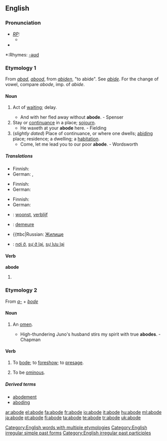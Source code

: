 ==English==
[[Category:English words with multiple etymologies]]

===Pronunciation===
* ''[[RP]]:''
** {{IPA|/əˈbəʊd/}}
*{{audio|en-us-abode.ogg|Audio (US)}}

*:Rhymes: [[Rhymes:English:-əʊd|-əʊd]]

===Etymology 1===
From {{OE.}} ''[[abad]]'', ''[[abood]]'', from ''[[abiden]]'', "to abide". See ''[[abide]]''. For the change of vowel, compare ''abode'', imp. of ''abide''.

====Noun====
{{en-noun}}

# {{obsolete}} Act of [[waiting]]; delay.
#* And with her fled away without '''abode'''. - Spenser
# Stay or [[continuance]] in a place; [[sojourn]].
#* He waxeth at your '''abode''' here. - Fielding
# (''slightly dated'') Place of continuance, or where one dwells; [[abiding]] place; residence; a dwelling; a [[habitation]].
#* Come, let me lead you to our poor '''abode'''. - Wordsworth

=====Translations=====
{{trans-top|obsolete: act of waiting}}
* Finnish: {{t|fi|viivytys}}
* German: {{t+|de|verweile}}, {{t+|de|warten}}
{{trans-mid}}
{{trans-bottom}}

{{trans-top|stay or continuance in a place; sojourn}}
* Finnish: {{t|fi|oleskelu}}
* German: {{t+|de|verweile}}
{{trans-mid}}
{{trans-bottom}}

{{trans-top|slightly dated: residence}}
* Finnish: {{t+|fi|asunto}}
* German: {{t+|de|Bleibe|f}}
{{trans-mid}}
{{trans-bottom}}

{{checktrans-top}}
* {{ttbc|Dutch}}: [[woonst]], [[verblijf]]
* {{ttbc|French}}: [[demeure]]
* {{ttbc|Russian: [[Жилище]]
* {{ttbc|Vietnamese}}: [[nơi ở]], [[sự ở lại]], [[sự lưu lại]]
{{trans-bottom}}

====Verb====
'''abode'''

# {{past of|[[abide]]}}

[[Category:English irregular simple past forms]]
[[Category:English irregular past participles]]

===Etymology 2===
From ''[[a-]]'' + ''[[bode]]''

====Noun====
{{en-noun}}
# {{obsolete}} An [[omen]].
#* High-thundering Juno's husband stirs my spirit with true '''abodes'''. - Chapman

====Verb====
{{en-verb|abod|ing}}

# {{transitive}} {{obsolete}} To [[bode]]; to [[foreshow]]; to [[presage]].
# {{intransitive}} {{obsolete}} To be [[ominous]].

=====Derived terms=====
* [[abodement]]
* [[aboding]]

[[ar:abode]]
[[el:abode]]
[[fa:abode]]
[[fr:abode]]
[[io:abode]]
[[it:abode]]
[[hu:abode]]
[[ml:abode]]
[[ja:abode]]
[[pt:abode]]
[[fi:abode]]
[[ta:abode]]
[[te:abode]]
[[tr:abode]]
[[uk:abode]]